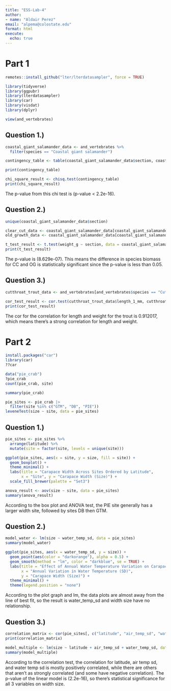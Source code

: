---
title: "ESS-Lab-4"
author:
- name: "Aldair Perez"
email: "alpema@colostate.edu"
format: html
execute: 
  echo: true
---

# Part 1
```{r}
remotes::install_github("lter/lterdatasampler", force = TRUE)
```

```{r}
library(tidyverse)
library(ggpubr)
library(lterdatasampler)
library(car)
library(visdat)
library(dplyr)
```

```{r}
view(and_vertebrates)
```

## Question 1.)
```{r}
coastal_giant_salamander_data <- and_vertebrates %>%
  filter(species == "Coastal giant salamander")
```

```{r}
contingency_table <- table(coastal_giant_salamander_data$section, coastal_giant_salamander_data$unittype)
```

```{r}
print(contingency_table)
```

```{r}
chi_square_result <- chisq.test(contingency_table)
print(chi_square_result)
```

The p-value from this chi test is (p-value < 2.2e-16).

## Question 2.)
```{r}
unique(coastal_giant_salamander_data$section)
```

```{r}
clear_cut_data <- coastal_giant_salamander_data[coastal_giant_salamander_data$section == "CC", ]
old_growth_data <- coastal_giant_salamander_data[coastal_giant_salamander_data$section == "OG", ]
```

```{r}
t_test_result <- t.test(weight_g ~ section, data = coastal_giant_salamander_data[coastal_giant_salamander_data$section %in% c("CC", "OG"), ])
print(t_test_result)
```

The p-value is (8.629e-07). This means the difference in species biomass for CC and OG is statistically significant since the p-value is less than 0.05.

## Question 3.)
```{r}
cutthroat_trout_data <- and_vertebrates[and_vertebrates$species == "Cutthroat trout", ]
```

```{r}
cor_test_result <- cor.test(cutthroat_trout_data$length_1_mm, cutthroat_trout_data$weight_g)
print(cor_test_result)
```

The cor for the correlation for length and weight for the trout is 0.912017, which means there's a strong correlation for length and weight.

# Part 2
```{r}
install.packages("car")
library(car)
??car
```

```{r}
data("pie_crab")
?pie_crab
count(pie_crab, site)
```

```{r}
summary(pie_crab)
```

```{r}
pie_sites <- pie_crab |> 
  filter(site %in% c("GTM", "DB", "PIE"))
leveneTest(size ~ site, data = pie_sites)
```

## Question 1.)
```{r}
pie_sites <- pie_sites %>%
  arrange(latitude) %>%
  mutate(site = factor(site, levels = unique(site)))
```

```{r}
ggplot(pie_sites, aes(x = site, y = size, fill = site)) +
  geom_boxplot() +
  theme_minimal() +
  labs(title = "Carapace Width Across Sites Ordered by Latitude",
       x = "Site", y = "Carapace Width (Size)") +
  scale_fill_brewer(palette = "Set3")
```

```{r}
anova_result <- aov(size ~ site, data = pie_sites)
summary(anova_result)
```

According to the box plot and ANOVA test, the PIE site generally has a larger width site, followed by sites DB then GTM.

## Question 2.)
```{r}
model_water <- lm(size ~ water_temp_sd, data = pie_sites)
summary(model_water)
```

```{r}
ggplot(pie_sites, aes(x = water_temp_sd, y = size)) +
  geom_point(aes(color = "darkorange"), alpha = 0.5) +
  geom_smooth(method = "lm", color = "darkblue", se = TRUE) +
  labs(title = "Effect of Annual Water Temperature Variation on Carapace Width",
       x = "Annual Variation in Water Temperature (SD)",
       y = "Carapace Width (Size)") +
  theme_minimal() +
  theme(legend.position = "none")
```

According to the plot graph and lm, the data plots are almost away from the line of best fit, so the result is water_temp_sd and width size have no relationship.

## Question 3.)
```{r}
correlation_matrix <- cor(pie_sites[, c("latitude", "air_temp_sd", "water_temp_sd")], use = "complete.obs")
print(correlation_matrix)
```

```{r}
model_multiple <- lm(size ~ latitude + air_temp_sd + water_temp_sd, data = pie_sites)
summary(model_multiple)
```

According to the correlation test, the correlation for latitude, air temp sd, and water temp sd is mostly positively correlated, while there are others that aren't as strongly correlated (and some have negative correlation). The p-value of the linear model is (2.2e-16), so there's statistical significance for all 3 variables on width size.